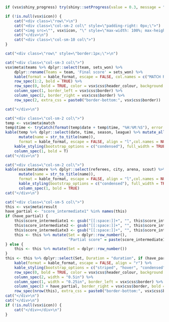 ```r
if (vsx$shiny_progress) try(shiny::setProgress(value = 0.3, message = "Generating header"), silent = TRUE)
```

```r
if (!is.null(vsx$icon)) {
    cat("<div class=\"row\">\n")
    cat("<div class=\"col-sm-2 col\" style=\"padding-right: 0px;\">")
    cat("<img src=\"", vsx$icon, "\" style=\"max-width: 100%; max-height: 100%;\" />\n", sep = "")
    cat("</div>\n")
    cat("<div class=\"col-sm-10 col\">")
}

cat("<div class=\"row\" style=\"border:1px;\">\n")

cat("<div class=\"col-sm-3 col\">")
vsx$meta$teams %>% dplyr::select(team, sets_won) %>% 
    dplyr::rename(Teams = team, 'Final score' = sets_won) %>%
    kable(format = kable_format, escape = FALSE, col.names = c("MATCH RESULT", "")) %>% kable_styling(bootstrap_options = c("striped", "hover"), full_width = TRUE, font_size = 15) %>%
    row_spec(1:2, bold = TRUE) %>%
    row_spec(0, bold = TRUE, color = vsx$css$header_colour, background = vsx$css$header_background ) %>%
    column_spec(1, border_left = vsx$css$border) %>%
    column_spec(2, border_right = vsx$css$border) %>%
    row_spec(2, extra_css = paste0("border-bottom:", vsx$css$border))

cat("</div>\n")

cat("<div class=\"col-sm-2 col\">")
temp <- vsx$meta$match
temp$time <- tryCatch(format(temp$date + temp$time, "%H:%M:%S"), error = function(e) temp$time)
kable(temp %>% dplyr::select(date, time, season, league) %>% mutate_all(to_char_noNA) %>% pivot_longer(cols = 1:4) %>% 
      mutate(name = str_to_title(name)),
      format = kable_format, escape = FALSE, align = "l",col.names = NULL) %>%
    kable_styling(bootstrap_options = c("condensed"), full_width = TRUE, font_size = 9) %>%
    column_spec(1, bold = T)
cat("</div>\n")

cat("<div class=\"col-sm-2 col\">")
kable(vsx$meta$more %>% dplyr::select(referees, city, arena, scout) %>% mutate_all(to_char_noNA) %>% pivot_longer(cols = 1:4) %>%
      mutate(name = str_to_title(name)),
      format = kable_format, escape = FALSE, align = "l",col.names = NULL) %>%
      kable_styling(bootstrap_options = c("condensed"), full_width = TRUE, font_size = 9) %>%
      column_spec(1, bold = TRUE)
cat("</div>\n")

cat("<div class=\"col-sm-5 col\">")
this <- vsx$meta$result
have_partial <- "score_intermediate1" %in% names(this)
if (have_partial) {
    this$score_intermediate1 <- gsub("[[:space:]]+", "", this$score_intermediate1)
    this$score_intermediate2 <- gsub("[[:space:]]+", "", this$score_intermediate2)
    this$score_intermediate3 <- gsub("[[:space:]]+", "", this$score_intermediate3)
    this <- this %>% mutate(Set = dplyr::row_number(),
                            "Partial score" = paste(score_intermediate1, score_intermediate2, score_intermediate3, sep = " / "))
} else {
    this <- this %>% mutate(Set = dplyr::row_number())
}
this <- this %>% dplyr::select(Set, Duration = "duration", if (have_partial) "Partial score", Score = "score") %>% 
    kable(format = kable_format, escape = FALSE, align = "r") %>%
    kable_styling(bootstrap_options = c("striped", "hover", "condensed"), full_width = TRUE, font_size = 11) %>%
    row_spec(0, bold = TRUE, color = vsx$css$header_colour, background = vsx$css$header_background) %>%
    column_spec(2, width = "0.5in") %>%
    column_spec(1, width = "0.25in", border_left = vsx$css$border) %>%
    column_spec(3 + have_partial, border_right = vsx$css$border, bold = TRUE) %>%
    row_spec(nrow(this), extra_css = paste0("border-bottom:", vsx$css$border))
cat("</div>\n")
cat("</div>\n")
if (!is.null(vsx$icon)) {
    cat("</div></div>\n")
}
```

